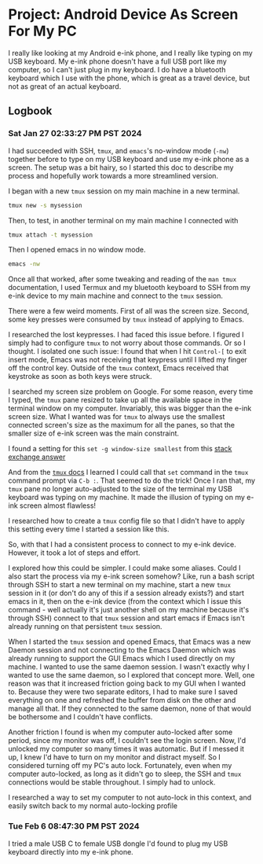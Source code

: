 # Project: Android Device As Screen For My PC

I really like looking at my Android e-ink phone, and I really like typing on my USB keyboard. My e-ink phone doesn't have a full USB port like my computer, so I can't just plug in my keyboard. I do have a bluetooth keyboard which I use with the phone, which is great as a travel device, but not as great of an actual keyboard.

## Logbook

### Sat Jan 27 02:33:27 PM PST 2024

I had succeeded with SSH, `tmux`, and `emacs`'s no-window mode (`-nw`) together before to type on my USB keyboard and use my e-ink phone as a screen. The setup was a bit hairy, so I started this doc to describe my process and hopefully work towards a more streamlined version.

I began with a new `tmux` session on my main machine in a new terminal.

```sh
tmux new -s mysession
```

Then, to test, in another terminal on my main machine I connected with

```sh
tmux attach -t mysession
```

Then I opened emacs in no window mode.

```sh
emacs -nw
```

Once all that worked, after some tweaking and reading of the `man tmux` documentation, I used Termux and my bluetooth keyboard to SSH from my e-ink device to my main machine and connect to the `tmux` session.

There were a few weird moments. First of all was the screen size. Second, some key presses were consumed by `tmux` instead of applying to Emacs.

<Future>I researched the lost keypresses. I had faced this issue before. I figured I simply had to configure `tmux` to not worry about those commands. Or so I thought. I isolated one such issue: I found that when I hit `Control-[` to exit insert mode, Emacs was not receiving that keypress until I lifted my finger off the control key. Outside of the `tmux` context, Emacs received that keystroke as soon as both keys were struck.</Future>

I searched my screen size problem on Google. For some reason, every time I typed, the `tmux` pane resized to take up all the available space in the terminal window on my computer. Invariably, this was bigger than the e-ink screen size. What I wanted was for `tmux` to always use the smallest connected screen's size as the maximum for all the panes, so that the smaller size of e-ink screen was the main constraint.

I found a setting for this `set -g window-size smallest` from this [stack exchange answer]( https://unix.stackexchange.com/questions/622210/tmux-how-to-always-resize-all-windows-to-maximum-available-size#comment1178672_622211)

And from the [`tmux` docs](https://github.com/tmux/tmux/wiki/Getting-Started#the-command-prompt) I learned I could call that `set` command in the `tmux` command prompt via `C-b :`. That seemed to do the trick! Once I ran that, my `tmux` pane no longer auto-adjusted to the size of the terminal my USB keyboard was typing on my machine. It made the illusion of typing on my e-ink screen almost flawless!

I researched how to create a `tmux` config file so that I didn't have to apply this setting every time I started a session like this.

So, with that I had a consistent process to connect to my e-ink device. However, it took a lot of steps and effort.

<Future>I explored how this could be simpler. I could make some aliases. Could I also start the process via my e-ink screen somehow? Like, run a bash script through SSH to start a new terminal on my machine, start a new `tmux` session in it (or don't do any of this if a session already exists?) and start emacs in it, then on the e-ink device (from the context which I issue this command - well actually it's just another shell on my machine because it's through SSH) connect to that `tmux` session and start emacs if Emacs isn't already running on that persistent `tmux` session.</Future>

<Future>When I started the `tmux` session and opened Emacs, that Emacs was a new Daemon session and not connecting to the Emacs Daemon which was already running to support the GUI Emacs which I used directly on my machine. I wanted to use the same daemon session. I wasn't exactly why I wanted to use the same daemon, so I explored that concept more. Well, one reason was that it increased friction going back to my GUI when I wanted to. Because they were two separate editors, I had to make sure I saved everything on one and refreshed the buffer from disk on the other and manage all that. If they connected to the same daemon, none of that would be bothersome and I couldn't have conflicts.</Future>

Another friction I found is when my computer auto-locked after some period, since my monitor was off, I couldn't see the login screen. Now, I'd unlocked my computer so many times it was automatic. But if I messed it up, I knew I'd have to turn on my monitor and distract myself. So I considered turning off my PC's auto lock. Fortunately, even when my computer auto-locked, as long as it didn't go to sleep, the SSH and `tmux` connections would be stable throughout. I simply had to unlock.

<Future>I researched a way to set my computer to not auto-lock in this context, and easily switch back to my normal auto-locking profile</Future>

### Tue Feb  6 08:47:30 PM PST 2024

<Future>I tried a male USB C to female USB dongle I'd found to plug my USB keyboard directly into my e-ink phone.</Future>
